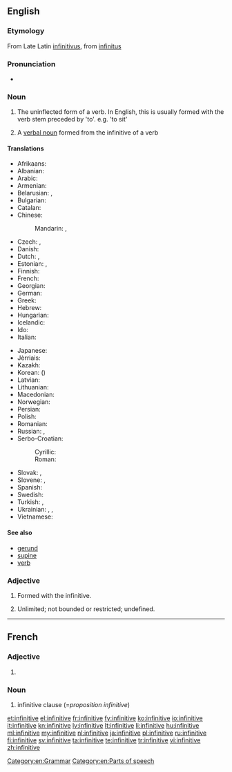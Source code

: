 ==English==
{{wikipedia}}

===Etymology===
From Late Latin [[infinitivus]], from [[infinitus]]

===Pronunciation===
* {{IPA|/ɪnfɪnɪtɪv/|/ɪnfɪnətɪv/}}

===Noun===
{{en-noun}}

# {{context|grammar|lang=en}} The uninflected form of a verb. In English, this is usually formed with the verb stem preceded by 'to'. e.g. 'to sit'
# {{context|grammar|lang=en}} A [[verbal noun]] formed from the infinitive of a verb

====Translations====
{{trans-top|uninflected verb form}}
* Afrikaans: {{t|af|infinitief}}
* Albanian: {{t|sq|infinitiv}}
* Arabic: {{t+|ar|مصدر|m|tr=máṣdar}} {{qualifier|verbal noun}}
* Armenian: {{t-|hy|անորոշ դերբայ|tr=anoroš derbay|sc=Armn}}
* Belarusian: {{t|be|інфінітыў|m|tr=infinitýŭ|sc=Cyrl}}, {{t|be|нявызначаная форма|f|tr=njavyznáčanaja fórma|sc=Cyrl}} {{qualifier|дзеясло́ва}}
* Bulgarian: {{t|bg|инфинитив|m|tr=infinitív|sc=Cyrl}}
* Catalan: {{t|ca|infinitiu|m}}
* Chinese:
*: Mandarin: {{t-|cmn|不定詞|sc=Hani}}, {{t|cmn|不定词|tr=bùdìngcí|sc=Hani}}
* Czech: {{t+|cs|infinitiv|m}}, {{t+|cs|neurčitek|m}} {{qualifier|obsolete}}
* Danish: {{t|da|infinitiv}}
* Dutch: {{t+|nl|infinitief|m}}, {{t+|nl|onbepaalde wijs|m}}
* Estonian: {{t-|et|tegevusnimi}}, {{t+|et|infinitiiv}}
* Finnish: {{t+|fi|infinitiivi}}
* French: {{t+|fr|infinitif|m}}
* Georgian: {{t|ka|ინფინიტივი|tr=inp'initivi|sc=Geor}}
* German: {{t+|de|Infinitiv|m}}
* Greek: {{t|el|απαρέμφατο|n|tr=aparémfato|sc=Grek}}
* Hebrew: {{t|he|שם פעל|m|tr=shem-pó'al|alt=שֵׁם פֹּעַל|sc=Hebr}}
* Hungarian: {{t+|hu|főnévi igenév}}
* Icelandic: {{t+|is|nafnháttur|m}}
* Ido: {{t+|io|infinitivo}}
* Italian: {{t+|it|infinito|m}}
{{trans-mid}}
* Japanese: {{t-|ja|不定詞|tr=ふていし, futeishi}}
* Jèrriais: {{tø|roa-jer|înfinnitif|m}}
* Kazakh: {{t|kk|инфинитив|tr=ïnfïnïtïv|sc=Cyrl}}
* Korean: {{t|ko|부정사|tr=bujeongsa|sc=Kore}} ({{t|ko|不定詞|sc=Kore}})
* Latvian: {{t+|lv|nenoteiksme|f}}
* Lithuanian: {{t+|lt|bendratis|f}}
* Macedonian: {{t|mk|инфинитив|m|tr=ínfinitiv|sc=Cyrl}}
* Norwegian: {{t-|no|infinitiv|m}}
* Persian: {{t+|fa|مصدر|tr=masdar|sc=fa-Arab}}
* Polish: {{t+|pl|bezokolicznik|m}}
* Romanian: {{t-|ro|infinitiv|n}}
* Russian: {{t-|ru|неопределённая форма|tr=neopredeljónnaja fórma|f}} {{qualifier|глаго́ла}}, {{t+|ru|инфинитив|m|tr=infinitív}}
* Serbo-Croatian:
*: Cyrillic: {{t|sh|инфинитив|m}}
*: Roman: {{t|sh|infinitiv|m}}
* Slovak: {{t|sk|neurčitok|m}}, {{t|sk|infinitív|m}}
* Slovene: {{t|sl|nedoločnik|m}}, {{t|sl|infinitiv|m|alt=ínfinitiv}}
* Spanish: {{t+|es|infinitivo|m}}
* Swedish: {{t-|sv|infinitiv|n}}
* Turkish: {{t+|tr|mastar}}, {{t|tr|eylemlik}}
* Ukrainian: {{t|uk|інфінітив|m|tr=infinitýv|sc=Cyrl}}, {{t|uk|дієйменник|m|tr=dijejménnyk|sc=Cyrl}}, {{t|uk|невизначена форма|f|tr=nevyznáčena fórma|sc=Cyrl}} {{qualifier|дієсло́ва}}
* Vietnamese: {{t|vi|lối vô định}}
{{trans-bottom}}

====See also====
* [[gerund]]
* [[supine]]
* [[verb]]

===Adjective===
{{en-adj|-}}

# {{context|grammar|lang=en}} Formed with the infinitive.
# Unlimited; not bounded or restricted; undefined.

[[Category:en:Grammar]]
[[Category:en:Parts of speech]]

----

==French==

===Adjective===
{{fr-adj-form}}

# {{feminine of|infinitif|lang=fr}}

===Noun===
{{head|fr|noun|g=f}}

# infinitive clause (=''proposition infinitive'')

[[et:infinitive]]
[[el:infinitive]]
[[fr:infinitive]]
[[fy:infinitive]]
[[ko:infinitive]]
[[io:infinitive]]
[[it:infinitive]]
[[kn:infinitive]]
[[lv:infinitive]]
[[lt:infinitive]]
[[li:infinitive]]
[[hu:infinitive]]
[[ml:infinitive]]
[[my:infinitive]]
[[nl:infinitive]]
[[ja:infinitive]]
[[pl:infinitive]]
[[ru:infinitive]]
[[fi:infinitive]]
[[sv:infinitive]]
[[ta:infinitive]]
[[te:infinitive]]
[[tr:infinitive]]
[[vi:infinitive]]
[[zh:infinitive]]